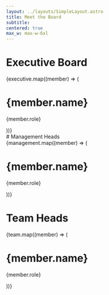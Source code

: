 ```yaml
---
layout: ../layouts/SimpleLayout.astro
title: Meet the Board
subtitle:
centered: true
max_w: max-w-6xl
---
```



# Executive Board

<div class="flex flex-wrap justify-center justify-items-center gap-x-16">
  {executive.map((member) => (
    <Profile image={member.image} href={member.href}>
      <h1>{member.name}</h1>
      <p>{member.role}</p>
    </Profile>
  ))}
</div>
# Management Heads
<div class="flex flex-wrap justify-center justify-items-center gap-x-16">
  {management.map((member) => (
    <Profile image={member.image} href={member.href}>
      <h1>{member.name}</h1>
      <p>{member.role}</p>
    </Profile>
  ))}
</div>

# Team Heads

<div class="flex flex-wrap justify-center justify-items-center gap-x-16">
  {team.map((member) => (
    <Profile image={member.image} href={member.href}>
      <h1>{member.name}</h1>
      <p>{member.role}</p>
    </Profile>
  ))}
</div>
